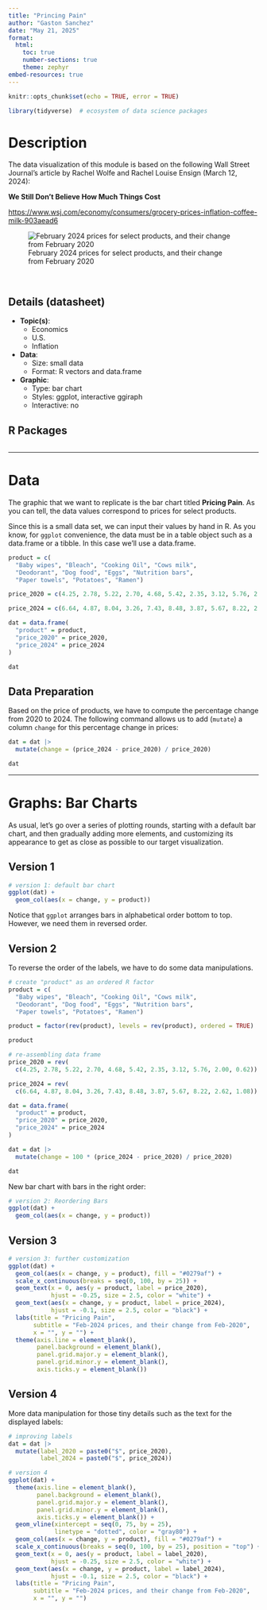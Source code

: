 ```yaml
---
title: "Princing Pain"
author: "Gaston Sanchez"
date: "May 21, 2025"
format: 
  html:
    toc: true
    number-sections: true
    theme: zephyr
embed-resources: true
---
```


```r
knitr::opts_chunk$set(echo = TRUE, error = TRUE)
```


```r
library(tidyverse)  # ecosystem of data science packages
```


# Description

The data visualization of this module is based on the following Wall Street 
Journal's article by Rachel Wolfe and Rachel Louise Ensign (March 12, 2024):

__We Still Don't Believe How Much Things Cost__

<https://www.wsj.com/economy/consumers/grocery-prices-inflation-coffee-milk-903aead6>

![February 2024 prices for select products, and their change from February 2020](pricing-pain.png)

\

## Details (datasheet)

- __Topic(s)__: 
  + Economics 
  + U.S.
  + Inflation
- __Data__:
  + Size: small data
  + Format: R vectors and data.frame
- __Graphic__:
  + Type: bar chart
  + Styles: ggplot, interactive ggiraph 
  + Interactive: no


## R Packages

```r
```


-----


# Data

The graphic that we want to replicate is the bar chart titled __Pricing Pain__.
As you can tell, the data values correspond to prices for select products.

Since this is a small data set, we can input their values by hand in R.
As you know, for `ggplot` convenience, the data must be in a table object such
as a data.frame or a tibble. In this case we'll use a data.frame.

```r
product = c(
  "Baby wipes", "Bleach", "Cooking Oil", "Cows milk",
  "Deodorant", "Dog food", "Eggs", "Nutrition bars", 
  "Paper towels", "Potatoes", "Ramen")

price_2020 = c(4.25, 2.78, 5.22, 2.70, 4.68, 5.42, 2.35, 3.12, 5.76, 2.00, 0.62)

price_2024 = c(6.64, 4.87, 8.04, 3.26, 7.43, 8.48, 3.87, 5.67, 8.22, 2.62, 1.08)

dat = data.frame(
  "product" = product,
  "price_2020" = price_2020,
  "price_2024" = price_2024
)

dat
```


## Data Preparation

Based on the price of products, we have to compute the percentage change from 
2020 to 2024. The following command allows us to add (`mutate`) a column
`change` for this percentage change in prices:

```r
dat = dat |>
  mutate(change = (price_2024 - price_2020) / price_2020)

dat
```


-----


# Graphs: Bar Charts

As usual, let's go over a series of plotting rounds, starting with a default
bar chart, and then gradually adding more elements, and customizing its appearance to get as close as possible to our target visualization.


## Version 1

```r
# version 1: default bar chart
ggplot(dat) +
  geom_col(aes(x = change, y = product))
```

Notice that `ggplot` arranges bars in alphabetical order bottom to top.
However, we need them in reversed order.


## Version 2

To reverse the order of the labels, we have to do some data manipulations.

```r
# create "product" as an ordered R factor
product = c(
  "Baby wipes", "Bleach", "Cooking Oil", "Cows milk",
  "Deodorant", "Dog food", "Eggs", "Nutrition bars", 
  "Paper towels", "Potatoes", "Ramen")

product = factor(rev(product), levels = rev(product), ordered = TRUE)

product
```

```r
# re-assembling data frame
price_2020 = rev(
  c(4.25, 2.78, 5.22, 2.70, 4.68, 5.42, 2.35, 3.12, 5.76, 2.00, 0.62))

price_2024 = rev(
  c(6.64, 4.87, 8.04, 3.26, 7.43, 8.48, 3.87, 5.67, 8.22, 2.62, 1.08))

dat = data.frame(
  "product" = product,
  "price_2020" = price_2020,
  "price_2024" = price_2024
)

dat = dat |>
  mutate(change = 100 * (price_2024 - price_2020) / price_2020)

dat
```

New bar chart with bars in the right order:

```r
# version 2: Reordering Bars
ggplot(dat) +
  geom_col(aes(x = change, y = product))
```


## Version 3

```r
# version 3: further customization
ggplot(dat) +
  geom_col(aes(x = change, y = product), fill = "#0279af") +
  scale_x_continuous(breaks = seq(0, 100, by = 25)) +
  geom_text(x = 0, aes(y = product, label = price_2020), 
            hjust = -0.25, size = 2.5, color = "white") +
  geom_text(aes(x = change, y = product, label = price_2024), 
            hjust = -0.1, size = 2.5, color = "black") +
  labs(title = "Pricing Pain",
       subtitle = "Feb-2024 prices, and their change from Feb-2020",
       x = "", y = "") +
  theme(axis.line = element_blank(),
        panel.background = element_blank(),
        panel.grid.major.y = element_blank(),
        panel.grid.minor.y = element_blank(),
        axis.ticks.y = element_blank())
```


## Version 4

More data manipulation for those tiny details such as the text for the
displayed labels:

```r
# improving labels
dat = dat |>
  mutate(label_2020 = paste0("$", price_2020),
         label_2024 = paste0("$", price_2024))
```


```r
# version 4
ggplot(dat) +
  theme(axis.line = element_blank(),
        panel.background = element_blank(),
        panel.grid.major.y = element_blank(),
        panel.grid.minor.y = element_blank(),
        axis.ticks.y = element_blank()) +
  geom_vline(xintercept = seq(0, 75, by = 25), 
             linetype = "dotted", color = "gray80") +
  geom_col(aes(x = change, y = product), fill = "#0279af") +
  scale_x_continuous(breaks = seq(0, 100, by = 25), position = "top") +
  geom_text(x = 0, aes(y = product, label = label_2020), 
            hjust = -0.25, size = 2.5, color = "white") +
  geom_text(aes(x = change, y = product, label = label_2024), 
            hjust = -0.1, size = 2.5, color = "black") +
  labs(title = "Pricing Pain",
       subtitle = "Feb-2024 prices, and their change from Feb-2020",
       x = "", y = "")
```
